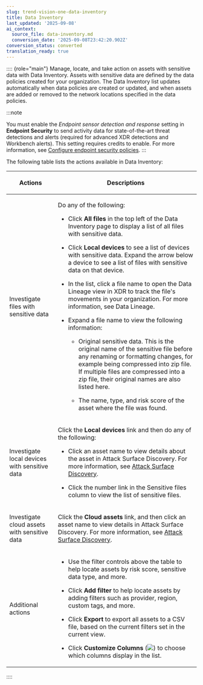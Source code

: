 ```yaml
---
slug: trend-vision-one-data-inventory
title: Data Inventory
last_updated: '2025-09-08'
ai_context:
  source_file: data-inventory.md
  conversion_date: '2025-09-08T23:42:20.902Z'
conversion_status: converted
translation_ready: true
---
```


:::: {role="main"}
Manage, locate, and take action on assets with sensitive data with Data Inventory. Assets with sensitive data are defined by the data policies created for your organization. The Data Inventory list updates automatically when data policies are created or updated, and when assets are added or removed to the network locations specified in the data policies.

:::note

You must enable the *Endpoint sensor detection and response* setting in **Endpoint Security** to send activity data for state-of-the-art threat detections and alerts (required for advanced XDR detections and Workbench alerts). This setting requires credits to enable. For more information, see [Configure endpoint security policies](configuring-endpoint-policies.mdx).
:::

The following table lists the actions available in Data Inventory:

<table>
<thead>
<tr>
<th><p>Actions</p></th>
<th><p>Descriptions</p></th>
</tr>
</thead>
<tbody>
<tr>
<td><p>Investigate files with sensitive data</p></td>
<td><p>Do any of the following:</p>
<ul>
<li><p>Click <strong>All files</strong> in the top left of the Data Inventory page to display a list of all files with sensitive data.</p></li>
<li><p>Click <strong>Local devices</strong> to see a list of devices with sensitive data. Expand the arrow below a device to see a list of files with sensitive data on that device.</p></li>
<li><p>In the list, click a file name to open the Data Lineage view in XDR to track the file's movements in your organization. For more information, see Data Lineage.</p></li>
<li><p>Expand a file name to view the following information:</p>
<ul>
<li>Original sensitive data. This is the original name of the sensitive file before any renaming or formatting changes, for example being compressed into zip file. If multiple files are compressed into a zip file, their original names are also listed here.</li>
<li><p>The name, type, and risk score of the asset where the file was found.</p></li>
</ul></li>
</ul></td>
</tr>
<tr>
<td><p>Investigate local devices with sensitive data</p></td>
<td><p>Click the <strong>Local devices</strong> link and then do any of the following:</p>
<ul>
<li><p>Click an asset name to view details about the asset in Attack Surface Discovery. For more information, see <a href="trend-vision-one-attack-surface-discovery">Attack Surface Discovery</a>.</p></li>
<li><p>Click the number link in the Sensitive files column to view the list of sensitive files.</p></li>
</ul></td>
</tr>
<tr>
<td><p>Investigate cloud assets with sensitive data</p></td>
<td><p>Click the <strong>Cloud assets</strong> link, and then click an asset name to view details in Attack Surface Discovery. For more information, see <a href="trend-vision-one-attack-surface-discovery">Attack Surface Discovery</a>.</p></td>
</tr>
<tr>
<td><p>Additional actions</p></td>
<td><ul>
<li><p>Use the filter controls above the table to help locate assets by risk score, sensitive data type, and more.</p></li>
<li><p>Click <strong>Add filter</strong> to help locate assets by adding filters such as provider, region, custom tags, and more.</p></li>
<li><p>Click <strong>Export</strong> to export all assets to a CSV file, based on the current filters set in the current view.</p></li>
<li><p>Click <strong>Customize Columns</strong> (<img src="./images/columnDisplayIcon=20230614105421.webp" />) to choose which columns display in the list.</p></li>
</ul></td>
</tr>
</tbody>
</table>
::::
